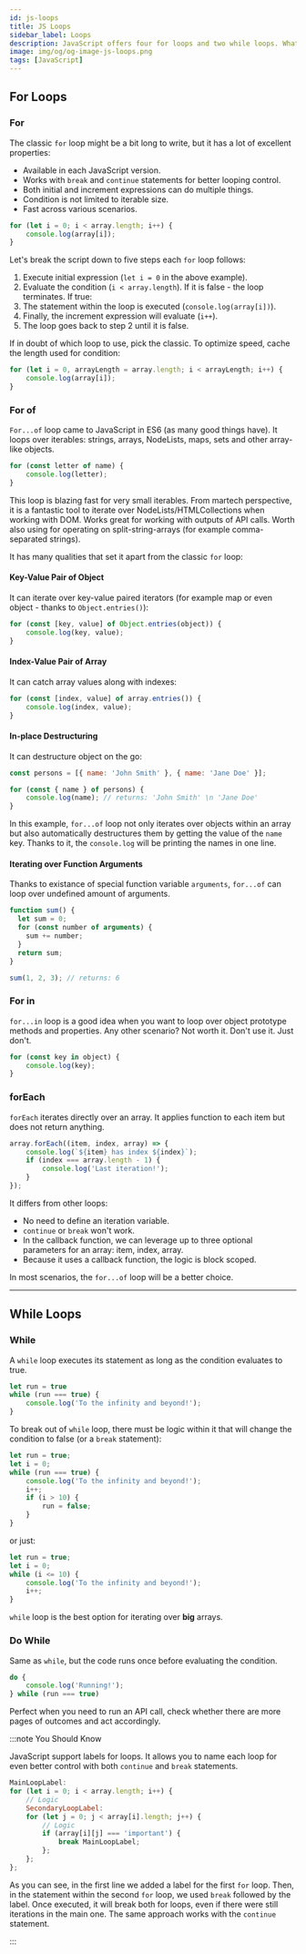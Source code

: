 ```yaml
---
id: js-loops
title: JS Loops
sidebar_label: Loops
description: JavaScript offers four for loops and two while loops. What's the difference?
image: img/og/og-image-js-loops.png
tags: [JavaScript]
---
```



<LeadText content="JavaScript offers four for loops and two while loops. What's the difference?" />

## For Loops

### For

The classic `for` loop might be a bit long to write, but it has a lot of excellent properties:
- Available in each JavaScript version.
- Works with `break` and `continue` statements for better looping control.
- Both initial and increment expressions can do multiple things.
- Condition is not limited to iterable size.
- Fast across various scenarios.

```js {1} title="Example of for loop iterating over an array"
for (let i = 0; i < array.length; i++) {
    console.log(array[i]);
}
```

Let's break the script down to five steps each `for` loop follows:
1. Execute initial expression (`let i = 0` in the above example).
2. Evaluate the condition (`i < array.length`). If it is false - the loop terminates. If true:
3. The statement within the loop is executed (`console.log(array[i])`).
4. Finally, the increment expression will evaluate (`i++`).
5. The loop goes back to step 2 until it is false.

If in doubt of which loop to use, pick the classic. To optimize speed, cache the length used for condition:

```js {1} title="Initial expression assigns array.length to a variable to cache it"
for (let i = 0, arrayLength = array.length; i < arrayLength; i++) {
    console.log(array[i]);
}
```

### For of

`For...of` loop came to JavaScript in ES6 (as many good things have). It loops over iterables: strings, arrays, NodeLists, maps, sets and other array-like objects.

```js {1} title="Example of for...of loop iterating over letters of a string"
for (const letter of name) {
    console.log(letter);
}
```

This loop is blazing fast for very small iterables. From martech perspective, it is a fantastic tool to iterate over NodeLists/HTMLCollections when working with DOM. Works great for working with outputs of API calls. Worth also using for operating on split-string-arrays (for example comma-separated strings).

It has many qualities that set it apart from the classic `for` loop:

#### Key-Value Pair of Object

It can iterate over key-value paired iterators (for example map or even object - thanks to `Object.entries()`):

```js {1}
for (const [key, value] of Object.entries(object)) {
    console.log(key, value);
}
```

#### Index-Value Pair of Array

It can catch array values along with indexes:

```js {1}
for (const [index, value] of array.entries()) {
    console.log(index, value);
}
```

#### In-place Destructuring

It can destructure object on the go:

```js {3}
const persons = [{ name: 'John Smith' }, { name: 'Jane Doe' }];

for (const { name } of persons) {
    console.log(name); // returns: 'John Smith' \n 'Jane Doe'
}
```

In this example, `for...of` loop not only iterates over objects within an array but also automatically destructures them by getting the value of the `name` key. Thanks to it, the `console.log` will be printing the names in one line.

#### Iterating over Function Arguments

Thanks to existance of special function variable `arguments`, `for...of` can loop over undefined amount of arguments.

```js {3} title="Function will return sum of any number of integers provided thanks to for-of loop"
function sum() {
  let sum = 0;
  for (const number of arguments) {
    sum += number;
  }
  return sum;
}

sum(1, 2, 3); // returns: 6
```

### For in

`for...in` loop is a good idea when you want to loop over object prototype methods and properties. Any other scenario? Not worth it. Don't use it. Just don't.

```js {1}
for (const key in object) {
    console.log(key);
}
```

### forEach

`forEach` iterates directly over an array. It applies function to each item but does not return anything.

```js {1}
array.forEach((item, index, array) => {
    console.log(`${item} has index ${index}`);
    if (index === array.length - 1) {
        console.log('Last iteration!');
    }
});
```

It differs from other loops:
- No need to define an iteration variable.
- `continue` or `break` won't work.
- In the callback function, we can leverage up to three optional parameters for an array: item, index, array.
- Because it uses a callback function, the logic is block scoped.

In most scenarios, the `for...of` loop will be a better choice.

----

## While Loops

### While

A `while` loop executes its statement as long as the condition evaluates to true.

```js {2} title="Infinite while loop"
let run = true
while (run === true) {
    console.log('To the infinity and beyond!');
}
```

To break out of `while` loop, there must be logic within it that will change the condition to false (or a `break` statement):

```js {3}
let run = true;
let i = 0;
while (run === true) {
    console.log('To the infinity and beyond!');
    i++;
    if (i > 10) {
        run = false;
    }
}
```

or just:

```js {3} title="This loop has the same outcome as the one above"
let run = true;
let i = 0;
while (i <= 10) {
    console.log('To the infinity and beyond!');
    i++;
}
```

`while` loop is the best option for iterating over **big** arrays.

### Do While

Same as `while`, but the code runs once before evaluating the condition.

```js {1,3}
do {
    console.log('Running!');
} while (run === true)
```

Perfect when you need to run an API call, check whether there are more pages of outcomes and act accordingly.

:::note You Should Know

JavaScript support labels for loops. It allows you to name each loop for even better control with both `continue` and `break` statements.

```js {1,8} title="Labelled loop example using a nested for loops"
MainLoopLabel:
for (let i = 0; i < array.length; i++) {
    // Logic
    SecondaryLoopLabel:
    for (let j = 0; j < array[i].length; j++) {
        // Logic
        if (array[i][j] === 'important') {
            break MainLoopLabel;
        };
    };
};
```

As you can see, in the first line we added a label for the first `for` loop. Then, in the statement within the second `for` loop, we used `break` followed by the label. Once executed, it will break both for loops, even if there were still iterations in the main one. The same approach works with the `continue` statement.

:::